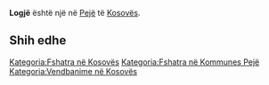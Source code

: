 {{Fshat në 
 | Emri                = Logjë
 | EmriAlt                = 
 | NAME_SHORT_FORM=      
 | NAME_GENERIC=      
 | NAME_SORT_NAME_RO=      LOGJE
 | FULL_NAME_RO = Logjë
 | FULL_NAME_ND_RO=Logje
 | SORT_NAME_RG=LOGJE
 | FULL_NAME_RG=Logjë
 | FULL_NAME_ND_RG=Logje
 | SRP_NAME_SHORT_FORM=      
 | SRP_NAME_GENERIC=      
 | SRP_NAME_SORT_NAME_RO=      
 | SRP_FULL_NAME_RO = 
 | SRP_FULL_NAME_ND_RO=
 | SRP_SORT_NAME_RG=
 | SRP_FULL_NAME_RG=
 | SRP_FULL_NAME_ND_RG=
 | Emri (Rasa dhanore) = 
 | Figura              = 
 | Shteti              = Kosovo
 | Komuna              = Pejë
 | Kodi postar         = 
 | Sipërfaqja          = 

 | Popullsia           = 

 | Regj. i popullsisë  = 
 | Dend. e popullsisë  = 
 | Faqja zyrtare       = 
 <!--- Koordinatat ----> 
 | Gjerësia            = 42.629722
 | Gjatësia            = 20.325
 | Lartësia            = 
}}
'''Logjë''' është një [[]] në [[Pejë]] të [[Kosovës]].

<!-- == Gjeografia == -->
<!-- == Historia == -->
<!-- == Demografia == -->
== Shih edhe ==
{{Komuna Pejë}}
{{Kosovo-Administrata-Cung}}

[[Kategoria:Fshatra në Kosovës]]
[[Kategoria:Fshatra në Kommunes Pejë]]
[[Kategoria:Vendbanime në Kosovës]]